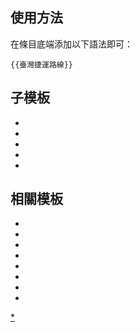 {{NoteTA|G1=MediaWiki}}{{Documentation subpage}}<!-- 在本行下編輯模板說明 -->

== 使用方法 ==
在條目底端添加以下語法即可：
<pre>{{臺灣捷運路線}}</pre>

== 子模板 ==
*{{tl|臺灣捷運路線/臺北捷運}}
*{{tl|臺灣捷運路線/新北捷運}}
*{{tl|臺灣捷運路線/桃園捷運}}
*{{tl|臺灣捷運路線/臺中捷運}}
*{{tl|臺灣捷運路線/高雄捷運}}

== 相關模板 ==
*{{Tl|臺北捷運路線}}
*{{Tl|新北捷運路線}}
*{{Tl|桃園捷運路線}}
*{{Tl|新竹輕軌路線}}
*{{Tl|臺中捷運路線}}
*{{Tl|彰化捷運路線}}
*{{Tl|臺南捷運路線}}
*{{Tl|高雄捷運路線}}

<includeonly>[[Category:台灣捷運模板|*]]</includeonly>